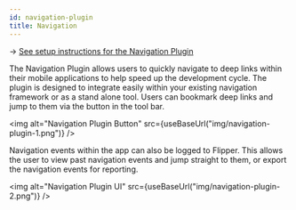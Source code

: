 ```yaml
---
id: navigation-plugin
title: Navigation
---
```


→ [See setup instructions for the Navigation Plugin](../setup/navigation-plugin.mdx)

The Navigation Plugin allows users to quickly navigate to deep links within their mobile applications to help speed up the development cycle. The plugin is designed to integrate easily within your existing navigation framework or as a stand alone tool. Users can bookmark deep links and jump to them via the button in the tool bar.

<img alt="Navigation Plugin Button" src={useBaseUrl("img/navigation-plugin-1.png")} />

Navigation events within the app can also be logged to Flipper. This allows the user to view past navigation events and jump straight to them, or export the navigation events for reporting.

<img alt="Navigation Plugin UI" src={useBaseUrl("img/navigation-plugin-2.png")} />
